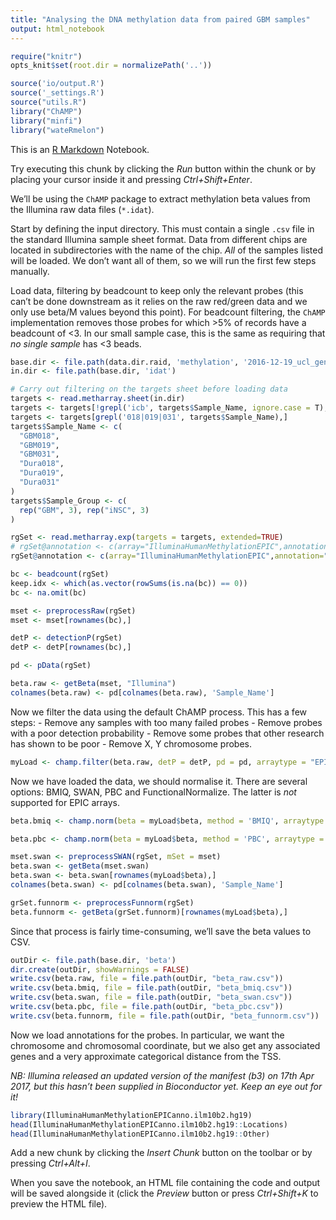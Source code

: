 ```yaml
---
title: "Analysing the DNA methylation data from paired GBM samples"
output: html_notebook
---
```


```r
require("knitr")
opts_knit$set(root.dir = normalizePath('..'))
```


```r
source('io/output.R')
source('_settings.R')
source("utils.R")
library("ChAMP")
library("minfi")
library("wateRmelon")
```

This is an [R Markdown](http://rmarkdown.rstudio.com) Notebook.

Try executing this chunk by clicking the *Run* button within the chunk or by placing your cursor inside it and pressing *Ctrl+Shift+Enter*. 

We'll be using the `ChAMP` package to extract methylation beta values from the Illumina raw data files (`*.idat`).

Start by defining the input directory. This must contain a single `.csv` file in the standard Illumina sample sheet format. Data from different chips are located in subdirectories with the name of the chip. *All* of the samples listed will be loaded. We don't want all of them, so we will run the first few steps manually. 

Load data, filtering by beadcount to keep only the relevant probes (this can't be done downstream as it relies on the raw red/green data and we only use beta/M values beyond this point). For beadcount filtering, the `ChAMP` implementation removes those probes for which >5% of records have a beadcount of <3. In our small sample case, this is the same as requiring that *no single sample* has <3 beads.

```r
base.dir <- file.path(data.dir.raid, 'methylation', '2016-12-19_ucl_genomics')
in.dir <- file.path(base.dir, 'idat')

# Carry out filtering on the targets sheet before loading data
targets <- read.metharray.sheet(in.dir)
targets <- targets[!grepl('icb', targets$Sample_Name, ignore.case = T),]
targets <- targets[grepl('018|019|031', targets$Sample_Name),]
targets$Sample_Name <- c(
  "GBM018",
  "GBM019",
  "GBM031",
  "Dura018",
  "Dura019",
  "Dura031"
)
targets$Sample_Group <- c(
  rep("GBM", 3), rep("iNSC", 3)
)

rgSet <- read.metharray.exp(targets = targets, extended=TRUE)
# rgSet@annotation <- c(array="IlluminaHumanMethylationEPIC",annotation="ilmn10.hg19")
rgSet@annotation <- c(array="IlluminaHumanMethylationEPIC",annotation="ilm10b2.hg19")

bc <- beadcount(rgSet)
keep.idx <- which(as.vector(rowSums(is.na(bc)) == 0))
bc <- na.omit(bc)

mset <- preprocessRaw(rgSet)
mset <- mset[rownames(bc),]

detP <- detectionP(rgSet)
detP <- detP[rownames(bc),]

pd <- pData(rgSet)

beta.raw <- getBeta(mset, "Illumina")
colnames(beta.raw) <- pd[colnames(beta.raw), 'Sample_Name']
```

Now we filter the data using the default ChAMP process. This has a few steps:
 - Remove any samples with too many failed probes
 - Remove probes with a poor detection probability
 - Remove some probes that other research has shown to be poor
 - Remove X, Y chromosome probes.

```r
myLoad <- champ.filter(beta.raw, detP = detP, pd = pd, arraytype = "EPIC")
```

Now we have loaded the data, we should normalise it. There are several options: BMIQ, SWAN, PBC and FunctionalNormalize. The latter is *not* supported for EPIC arrays.

```r
beta.bmiq <- champ.norm(beta = myLoad$beta, method = 'BMIQ', arraytype = "EPIC", cores=4)
```

```r
beta.pbc <- champ.norm(beta = myLoad$beta, method = 'PBC', arraytype = "EPIC")
```

```r
mset.swan <- preprocessSWAN(rgSet, mSet = mset)
beta.swan <- getBeta(mset.swan)
beta.swan <- beta.swan[rownames(myLoad$beta),]
colnames(beta.swan) <- pd[colnames(beta.swan), 'Sample_Name']
```

```r
grSet.funnorm <- preprocessFunnorm(rgSet)
beta.funnorm <- getBeta(grSet.funnorm)[rownames(myLoad$beta),]
```

Since that process is fairly time-consuming, we'll save the beta values to CSV.

```r
outDir <- file.path(base.dir, 'beta')
dir.create(outDir, showWarnings = FALSE)
write.csv(beta.raw, file = file.path(outDir, "beta_raw.csv"))
write.csv(beta.bmiq, file = file.path(outDir, "beta_bmiq.csv"))
write.csv(beta.swan, file = file.path(outDir, "beta_swan.csv"))
write.csv(beta.pbc, file = file.path(outDir, "beta_pbc.csv"))
write.csv(beta.funnorm, file = file.path(outDir, "beta_funnorm.csv"))
```

Now we load annotations for the probes. In particular, we want the chromosome and chromosomal coordinate, but we also get any associated genes and a very approximate categorical distance from the TSS.

*NB: Illumina released an updated version of the manifest (b3) on 17th Apr 2017, but this hasn't been supplied in Bioconductor yet. Keep an eye out for it!*

```r
library(IlluminaHumanMethylationEPICanno.ilm10b2.hg19)
head(IlluminaHumanMethylationEPICanno.ilm10b2.hg19::Locations)
head(IlluminaHumanMethylationEPICanno.ilm10b2.hg19::Other)
```




Add a new chunk by clicking the *Insert Chunk* button on the toolbar or by pressing *Ctrl+Alt+I*.

When you save the notebook, an HTML file containing the code and output will be saved alongside it (click the *Preview* button or press *Ctrl+Shift+K* to preview the HTML file).
